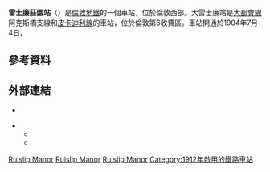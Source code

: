 {{TfL Translations}}
{{Infobox London station
| name             = 萊斯里普莊園<br />Ruislip Manor
| symbol           = underground
| manager          = [[倫敦地鐵|倫敦地鐵]]
| locale           = {{link-en|雷士廉莊園|Ruislip Manor}}
| borough          = [[希靈登區|希靈登區]]
| platforms        = 2
| fare_zone        = 6
| tubecode         = ZRM

| image_name       = Ruislip Manor tube station 1.jpg
| latitude         = {{decdeg|51|34|24|N|4}}
| longitude        = {{decdeg|0|24|45|W|4}}

| original         = [[大都會鐵路|大都會鐵路]]

<!--
| tubeexits06      = 1.341 
| tubeexits07      = {{increase}} 1.477
| tubeexits08      = {{increase}} 1.550
| tubeexits09      = {{increase}} 1.56-->
}}
'''雷士廉莊園站'''（{{lang-en|Ruislip Manor tube station}}）是[[倫敦地鐵|倫敦地鐵]]的一個車站，位於倫敦西部。大雷士廉站是[[大都會線|大都會線]]阿克斯橋支線和[[皮卡迪利線|皮卡迪利線]]的車站，位於倫敦第6收費區。車站開通於1904年7月4日。

==參考資料==
{{reflist}}
==外部連結==
* {{cite web | url=http://www.tfl.gov.uk/tfl/livetravelnews/departureboards/tube/default.asp?LineCode=metropolitan&StationCode=RUM&GoMetropolitan=Go&switchMetropolitan=off | work=Tube departure boards | title=Ruislip Manor station | publisher=Transport for London | accessdate=2016-02-29 | archive-date=2012-09-07 | archive-url=https://web.archive.org/web/20120907173357/http://www.tfl.gov.uk/tfl/livetravelnews/departureboards/tube/default.asp?LineCode=metropolitan&StationCode=RUM&GoMetropolitan=Go&switchMetropolitan=off | dead-url=no }}
{{commons category|Ruislip Manor tube station}}
* {{cite web | url=http://www.ltmcollection.org/photos/results/results.html?IXsearch=Ruislip+Manor&button=GO%21 | title=Ruislip Manor | publisher=London Transport Museum | work=Photographic Archive | archiveurl=https://web.archive.org/web/20140217105016/http://www.ltmcollection.org/photos/results/results.html?IXsearch=Ruislip+Manor&button=GO%21 | archivedate=2014-02-17 | deadurl=no }}
** {{ltmcollection|9g/i0000k9g.jpg|Ruislip Manor station, 1933}}
** {{ltmcollection|z5/i00001z5.jpg|View of Platforms, 1934}}

{{倫敦地鐵大都會線}}
{{倫敦地鐵皮卡迪利線}}

[[Category:大都會線車站|Ruislip Manor]]
[[Category:皮卡迪利線車站|Ruislip Manor]]
[[Category:希靈登區鐵路車站|Ruislip Manor]]
[[Category:1912年啟用的鐵路車站|Category:1912年啟用的鐵路車站]]